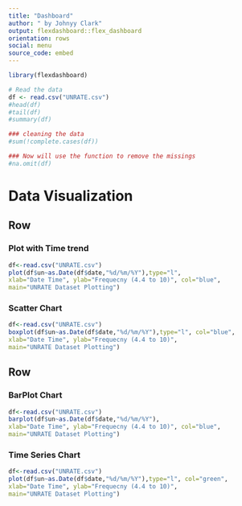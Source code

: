 ---
title: "Dashboard"
author: " by Johnyy Clark"
output: flexdashboard::flex_dashboard
orientation: rows
social: menu
source_code: embed
---

```{r}
library(flexdashboard)

# Read the data
df <- read.csv("UNRATE.csv")
#head(df)
#tail(df)
#summary(df)

### cleaning the data
#sum(!complete.cases(df))

### Now will use the function to remove the missings
#na.omit(df)
```

Data Visualization
=======================================================================



Row
-------------------------------------
    
### Plot with Time trend
    
```{r}
df<-read.csv("UNRATE.csv")
plot(df$un~as.Date(df$date,"%d/%m/%Y"),type="l",
xlab="Date Time", ylab="Frequecny (4.4 to 10)", col="blue",
main="UNRATE Dataset Plotting")

```

### Scatter Chart
    
```{r}
df<-read.csv("UNRATE.csv")
boxplot(df$un~as.Date(df$date,"%d/%m/%Y"),type="l", col="blue",
xlab="Date Time", ylab="Frequecny (4.4 to 10)",
main="UNRATE Dataset Plotting")

```   

Row
-------------------------------------
   
### BarPlot Chart

```{r}
df<-read.csv("UNRATE.csv")
barplot(df$un~as.Date(df$date,"%d/%m/%Y"),
xlab="Date Time", ylab="Frequecny (4.4 to 10)", col="blue",
main="UNRATE Dataset Plotting")

```   
 
### Time Series Chart
    
```{r}
df<-read.csv("UNRATE.csv")
plot(df$un~as.Date(df$date,"%d/%m/%Y"),type="l", col="green",
xlab="Date Time", ylab="Frequecny (4.4 to 10)",
main="UNRATE Dataset Plotting")

```
